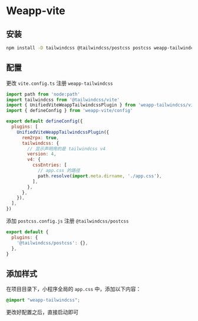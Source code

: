 # Weapp-vite

## 安装

```bash npm2yarn
npm install -D tailwindcss @tailwindcss/postcss postcss weapp-tailwindcss
```

## 配置

更改 `vite.config.ts` 注册 `weapp-tailwindcss`

```js title="vite.config.ts"
import path from 'node:path'
import tailwindcss from '@tailwindcss/vite'
import { UnifiedViteWeappTailwindcssPlugin } from 'weapp-tailwindcss/vite'
import { defineConfig } from 'weapp-vite/config'

export default defineConfig({
  plugins: [
    UnifiedViteWeappTailwindcssPlugin({
      rem2rpx: true,
      tailwindcss: {
        // 显示声明用的是 tailwindcss v4
        version: 4,
        v4: {
          cssEntries: [
            // app.css 的路径
            path.resolve(import.meta.dirname, './app.css'),
          ],
        },
      },
    }),
  ],
})
```

添加 `postcss.config.js` 注册 `@tailwindcss/postcss`

```js title="postcss.config.js"
export default {
  plugins: {
    '@tailwindcss/postcss': {},
  },
}
```


## 添加样式

在项目目录下，小程序全局的 `app.css` 中，添加以下内容：

```css title="app.css"
@import "weapp-tailwindcss";
```


更改好配置之后，直接启动即可

